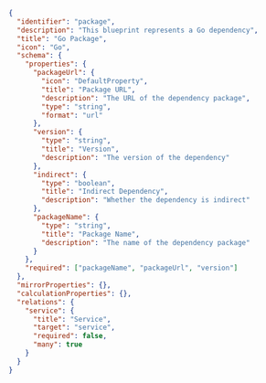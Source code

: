 ```json showLineNumbers
{
  "identifier": "package",
  "description": "This blueprint represents a Go dependency",
  "title": "Go Package",
  "icon": "Go",
  "schema": {
    "properties": {
      "packageUrl": {
        "icon": "DefaultProperty",
        "title": "Package URL",
        "description": "The URL of the dependency package",
        "type": "string",
        "format": "url"
      },
      "version": {
        "type": "string",
        "title": "Version",
        "description": "The version of the dependency"
      },
      "indirect": {
        "type": "boolean",
        "title": "Indirect Dependency",
        "description": "Whether the dependency is indirect"
      },
      "packageName": {
        "type": "string",
        "title": "Package Name",
        "description": "The name of the dependency package"
      }
    },
    "required": ["packageName", "packageUrl", "version"]
  },
  "mirrorProperties": {},
  "calculationProperties": {},
  "relations": {
    "service": {
      "title": "Service",
      "target": "service",
      "required": false,
      "many": true
    }
  }
}
```
